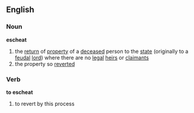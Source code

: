 ==English==
===Noun===
{{wikipedia}}
'''escheat'''
# the [[return]] of [[property]] of a [[deceased]] person to the [[state]] (originally to a [[feudal]] [[lord]]) where there are no [[legal]] [[heir]]s or [[claimant]]s
# the property so [[revert]]ed
===Verb===
'''to escheat'''
# to revert by this process